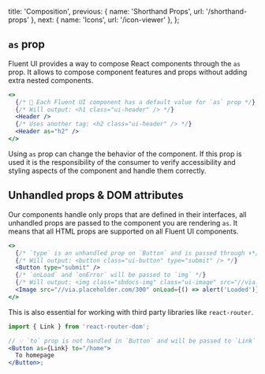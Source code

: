 
  title: 'Composition',
  previous: { name: 'Shorthand Props', url: '/shorthand-props' },
  next: { name: 'Icons', url: '/icon-viewer' },
};

## `as` prop

Fluent UI provides a way to compose React components through the `as` prop. It allows to compose component features and props without adding extra nested components.

```jsx
<>
  {/* 🧱 Each Fluent UI component has a default value for `as` prop */}
  {/* Will output: <h1 class="ui-header" /> */}
  <Header />
  {/* Uses another tag: <h2 class="ui-header" /> */}
  <Header as="h2" />
</>
```

<Alert warning>
  <p>
    Using <code>as</code> prop can change the behavior of the component. If this prop is used it is the responsibility
    of the consumer to verify accessibility and styling aspects of the component and handle them correctly.
  </p>
</Alert>

## Unhandled props & DOM attributes

Our components handle only props that are defined in their interfaces, all unhandled props are passed to the component you are rendering `as`. It means that all HTML props are supported on all Fluent UI components.

```jsx
<>
  {/* `type` is an unhandled prop on `Button` and is passed through ⬇️*/}
  {/* Will output: <button class="ui-button" type="submit" /> */}
  <Button type="submit" />
  {/* `onLoad` and `onError` will be passed to `img` */}
  {/* Will output: <img class="sbdocs-img" class="ui-image" src="//via.placeholder.com/300" /> */}
  <Image src="//via.placeholder.com/300" onLoad={() => alert('Loaded')} onError={() => alert('Error')} />
</>
```

This is also essential for working with third party libraries like `react-router`.

```jsx
import { Link } from 'react-router-dom';

// 💡 `to` prop is not handled in `Button` and will be passed to `Link` component
<Button as={Link} to="/home">
  To homepage
</Button>;
```

